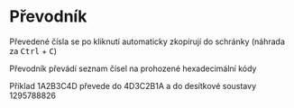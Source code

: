# Převodník


Převedené čísla se po kliknutí automaticky zkopírují do schránky (náhrada za <kbd>Ctrl</kbd> + <kbd>C</kbd>)

Převodník převádí seznam čísel na prohozené hexadecimální kódy

Příklad 1A2B3C4D převede do 4D3C2B1A a do desítkové soustavy 1295788826

<Prevodnik />
